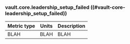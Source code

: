 ### vault.core.leadership_setup_failed ((#vault-core-leadership_setup_failed))

Metric type | Units | Description
----------- | ----- | -----------
BLAH     | BLAH    | BLAH